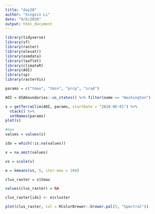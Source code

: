 ```yaml
---
title: "day20"
author: "Xingxin Li"
date: "9/6/2020"
output: html_document
---
```


```r
library(tidyverse)
library(sf)
library(raster)
library(elevatr)
library(osmdata)
library(leaflet)
library(climateR)
library(AOI)
library(sp)
library(rasterVis)
```


```r
params = c("tmax", "tmin", "prcp", "srad")

AOI = USAboundaries::us_states() %>% filter(name == "Washington")

s = getTerraClim(AOI, params, startDate = "2018-06-01") %>% 
  stack() %>% 
  setNames(params)
plot(s)

#max
values = values(s)

idx = which(!is.na(values))

v = na.omit(values)

vs = scale(v)

e = kmeans(vs, 5, iter.max = 100)

clus_raster = s$tmax

values(clus_raster) = NA

clus_raster[idx] <- e$cluster

plot(clus_raster, col = RColorBrewer::brewer.pal(5, "Spectral"))

```


